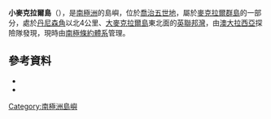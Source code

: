 {{coord|66|58|S|142|39|E|source:GNIS|display=title}}

'''小麥克拉爾島'''（{{lang-en|Lesser Mackellar Island}}），是[[南極洲|南極洲]]的島嶼，位於[[喬治五世地|喬治五世地]]，屬於[[麥克拉爾群島|麥克拉爾群島]]的一部分，處於[[丹尼森角|丹尼森角]]以北4公里、[[大麥克拉爾島|大麥克拉爾島]]東北面的[[英聯邦灣|英聯邦灣]]，由[[澳大拉西亞|澳大拉西亞]]探險隊發現，現時由[[南極條約體系|南極條約體系]]管理。

==參考資料==
*{{cite gnis | type = antarid | id = 8750| name = Lesser Mackellar Island | accessdate = 2013-06-11}}
*{{usgs-gazetteer|id=8750}}

{{DEFAULTSORT:Lesser Mackellar Island}}
[[Category:南極洲島嶼|Category:南極洲島嶼]]


{{GeorgeVLand-geo-stub}}